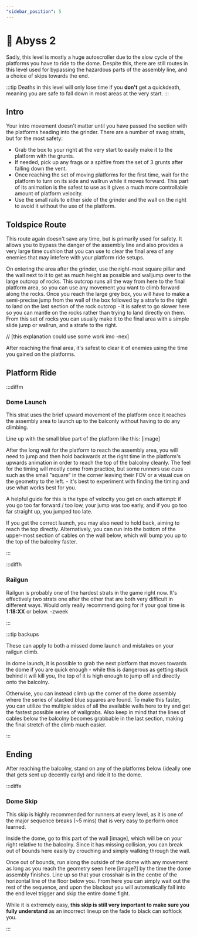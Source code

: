 ```yaml
---
"sidebar_position": 5
---
```



# 🐌 Abyss 2

Sadly, this level is mostly a huge autoscroller due to the slow cycle of the platforms you have to ride to the dome. Despite this, there are still routes in this level used for bypassing the hazardous parts of the assembly line, and a choice of skips towards the end.

:::tip 
Deaths in this level will only lose time if you **don't** get a quickdeath, meaning you are safe to fall down in most areas at the very start.
:::

## Intro

Your intro movement doesn't matter until you have passed the section with the platforms heading into the grinder. There are a number of swag strats, but for the most safety:

- Grab the box to your right at the very start to easily make it to the platform with the grunts.
- If needed, pick up any frags or a spitfire from the set of 3 grunts after falling down the vent.
- Once reaching the set of moving platforms for the first time, wait for the platform to turn on its side and wallrun while it moves forward. This part of its animation is the safest to use as it gives a much more controllable amount of platform velocity.
- Use the small rails to either side of the grinder and the wall on the right to avoid it without the use of the platform.


## Toldspice Route

This route again doesn't save any time, but is primarily used for safety. It allows you to bypass the danger of the assembly line and also provides a very large time cushion that you can use to clear the final area of any enemies that may intefere with your platform ride setups.

On entering the area after the grinder, use the right-most square pillar and the wall next to it to get as much height as possible and walljump over to the large outcrop of rocks. This outcrop runs all the way from here to the final platform area, so you can use any movement you want to climb forward along the rocks. 
Once you reach the large grey box, you will have to make a semi-precise jump from the wall of the box followed by a strafe to the right to land on the last section of the rock outcrop - it is safest to go slower here so you can mantle on the rocks rather than trying to land directly on them. From this set of rocks you can usually make it to the final area with a simple slide jump or wallrun, and a strafe to the right.

// [this explanation could use some work imo    -nex]


After reaching the final area, it's safest to clear it of enemies using the time you gained on the platforms.


## Platform Ride

:::diffm

### Dome Launch
This strat uses the brief upward movement of the platform once it reaches the assembly area to launch up to the balconly without having to do any climbing.

Line up with the small blue part of the platform like this: [image]

After the long wait for the platform to reach the assembly area, you will need to jump and then hold backwards at the right time in the platform's upwards animation in order to reach the top of the balcolny cleanly.
The feel for the timing will mostly come from practice, but some runners use cues such as the small "square" in the corner leaving their FOV or a visual cue on the geometry to the left. - it's best to experiment with finding the timing and use what works best for you.

A helpful guide for this is the type of velocity you get on each attempt: if you go too far forward / too low, your jump was too early, and if you go too far straight up, you jumped too late. 

If you get the correct launch, you may also need to hold back, aiming to reach the top directly. Alternatively, you can run into the bottom of the upper-most section of cables on the wall below, which will bump you up to the top of the balcolny faster.

:::


:::diffh

### Railgun
<YouTube youTubeId="ygx51yfHxbE" />

Railgun is probably one of the hardest strats in the game right now. It's effectively two strats one after the other that are both very difficult in different ways. Would only really recommend going for if your goal time is **1:18:XX** or below.
-zweek

:::


:::tip backups

These can apply to both a missed dome launch and mistakes on your railgun climb.

In dome launch, it is possible to grab the next platform that moves towards the dome if you are quick enough - while this is dangerous as getting stuck behind it will kill you, the top of it is high enough to jump off and directly onto the balcolny.

Otherwise, you can instead climb up the corner of the dome assembly where the series of stacked blue squares are found. To make this faster, you can utilize the multiple sides of all the available walls here to try and get the fastest possible series of wallgrabs. Also keep in mind that the lines of cables below the balcolny becomes grabbable in the last section, making the final stretch of the climb much easier.

:::


## Ending

After reaching the balcolny, stand on any of the platforms below (ideally one that gets sent up decently early) and ride it to the dome.

:::diffe

### Dome Skip
This skip is highly recommended for runners at every level, as it is one of the major sequence breaks (~5 mins) that is very easy to perform once learned.

Inside the dome, go to this part of the wall [image], which will be on your right relative to the balcolny. Since it has missing collision, you can break out of bounds here easily by crouching and simply walking through the wall.

Once out of bounds, run along the outside of the dome with any movement as long as you reach the geometry seen here [image?] by the time the dome assembly finishes. Line up so that your crosshair is in the centre of the horizontal line of the floor below you. From here you can simply wait out the rest of the sequence, and upon the blackout you will automatically fall into the end level trigger and skip the entire dome fight.

While it is extremely easy, **this skip is still very important to make sure you fully understand** as an incorrect lineup on the fade to black can softlock you.

:::